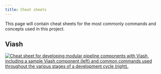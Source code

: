 ```yaml
---
title: Cheat sheets
---
```


This page will contain cheat sheets for the most commonly commands and concepts used in this project.

## Viash

[![Cheat sheet for developing modular pipeline components with Viash, including a sample Viash component (left) and common commands used throughout the various stages of a development cycle (right).](https://viash.io/cheatsheet/viash_cheatsheet_v1_1.png){#fig-viash-cheat-sheet}](https://viash.io/cheatsheet/viash_cheatsheet_latest.html)